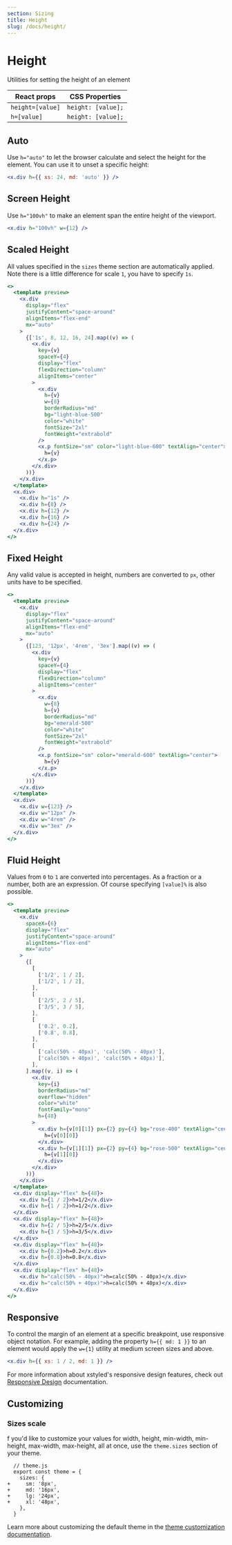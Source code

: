 ```yaml
---
section: Sizing
title: Height
slug: /docs/height/
---
```


# Height

Utilities for setting the height of an element

| React props      | CSS Properties     |
| ---------------- | ------------------ |
| `height=[value]` | `height: [value];` |
| `h=[value]`      | `height: [value];` |

## Auto

Use `h="auto"` to let the browser calculate and select the height for the element. You can use it to unset a specific height:

```jsx
<x.div h={{ xs: 24, md: 'auto' }} />
```

## Screen Height

Use `h="100vh"` to make an element span the entire height of the viewport.

```jsx
<x.div h="100vh" w={12} />
```

## Scaled Height

All values specified in the `sizes` theme section are automatically applied. Note there is a little difference for scale `1`, you have to specify `1s`.

```jsx preview color=light-blue
<>
  <template preview>
    <x.div
      display="flex"
      justifyContent="space-around"
      alignItems="flex-end"
      mx="auto"
    >
      {['1s', 8, 12, 16, 24].map((v) => (
        <x.div
          key={v}
          spaceY={4}
          display="flex"
          flexDirection="column"
          alignItems="center"
        >
          <x.div
            h={v}
            w={8}
            borderRadius="md"
            bg="light-blue-500"
            color="white"
            fontSize="2xl"
            fontWeight="extrabold"
          />
          <x.p fontSize="sm" color="light-blue-600" textAlign="center">
            h={v}
          </x.p>
        </x.div>
      ))}
    </x.div>
  </template>
  <x.div>
    <x.div h="1s" />
    <x.div h={8} />
    <x.div h={12} />
    <x.div h={16} />
    <x.div h={24} />
  </x.div>
</>
```

## Fixed Height

Any valid value is accepted in height, numbers are converted to `px`, other units have to be specified.

```jsx preview color=emerald
<>
  <template preview>
    <x.div
      display="flex"
      justifyContent="space-around"
      alignItems="flex-end"
      mx="auto"
    >
      {[123, '12px', '4rem', '3ex'].map((v) => (
        <x.div
          key={v}
          spaceY={4}
          display="flex"
          flexDirection="column"
          alignItems="center"
        >
          <x.div
            w={8}
            h={v}
            borderRadius="md"
            bg="emerald-500"
            color="white"
            fontSize="2xl"
            fontWeight="extrabold"
          />
          <x.p fontSize="sm" color="emerald-600" textAlign="center">
            h={v}
          </x.p>
        </x.div>
      ))}
    </x.div>
  </template>
  <x.div>
    <x.div w={123} />
    <x.div w="12px" />
    <x.div w="4rem" />
    <x.div w="3ex" />
  </x.div>
</>
```

## Fluid Height

Values from `0` to `1` are converted into percentages. As a fraction or a number, both are an expression. Of course specifying `[value]%` is also possible.

```jsx preview color=rose
<>
  <template preview>
    <x.div
      spaceX={6}
      display="flex"
      justifyContent="space-around"
      alignItems="flex-end"
      mx="auto"
    >
      {[
        [
          ['1/2', 1 / 2],
          ['1/2', 1 / 2],
        ],
        [
          ['2/5', 2 / 5],
          ['3/5', 3 / 5],
        ],
        [
          ['0.2', 0.2],
          ['0.8', 0.8],
        ],
        [
          ['calc(50% - 40px)', 'calc(50% - 40px)'],
          ['calc(50% + 40px)', 'calc(50% + 40px)'],
        ],
      ].map((v, i) => (
        <x.div
          key={i}
          borderRadius="md"
          overflow="hidden"
          color="white"
          fontFamily="mono"
          h={48}
        >
          <x.div h={v[0][1]} px={2} py={4} bg="rose-400" textAlign="center">
            h={v[0][0]}
          </x.div>
          <x.div h={v[1][1]} px={2} py={4} bg="rose-500" textAlign="center">
            h={v[1][0]}
          </x.div>
        </x.div>
      ))}
    </x.div>
  </template>
  <x.div display="flex" h={48}>
    <x.div h={1 / 2}>h=1/2</x.div>
    <x.div h={1 / 2}>h=1/2</x.div>
  </x.div>
  <x.div display="flex" h={48}>
    <x.div h={2 / 5}>h=2/5</x.div>
    <x.div h={3 / 5}>h=3/5</x.div>
  </x.div>
  <x.div display="flex" h={48}>
    <x.div h={0.2}>h=0.2</x.div>
    <x.div h={0.8}>h=0.8</x.div>
  </x.div>
  <x.div display="flex" h={48}>
    <x.div h="calc(50% - 40px)">h=calc(50% - 40px)</x.div>
    <x.div h="calc(50% + 40px)">h=calc(50% + 40px)</x.div>
  </x.div>
</>
```

## Responsive

To control the margin of an element at a specific breakpoint, use responsive object notation. For example, adding the property `h={{ md: 1 }}` to an element would apply the `w={1}` utility at medium screen sizes and above.

```jsx
<x.div h={{ xs: 1 / 2, md: 1 }} />
```

For more information about xstyled's responsive design features, check out [Responsive Design](@TODO-link) documentation.

## Customizing

### Sizes scale

f you'd like to customize your values for width, height, min-width, min-height, max-width, max-height, all at once, use the `theme.sizes` section of your theme.

```diffjs
  // theme.js
  export const theme = {
    sizes: {
+     sm: '8px',
+     md: '16px',
+     lg: '24px',
+     xl: '48px',
    },
  }
```

Learn more about customizing the default theme in the [theme customization documentation](@TODO-link).
